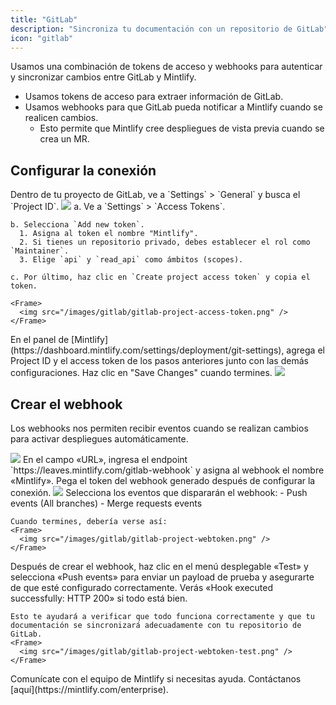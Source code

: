 ```yaml
---
title: "GitLab"
description: "Sincroniza tu documentación con un repositorio de GitLab"
icon: "gitlab"
---
```


Usamos una combinación de tokens de acceso y webhooks para autenticar y sincronizar
cambios entre GitLab y Mintlify.

- Usamos tokens de acceso para extraer información de GitLab.
- Usamos webhooks para que GitLab pueda notificar a Mintlify cuando se realicen cambios.
  - Esto permite que Mintlify cree despliegues de vista previa cuando se crea un MR.

## Configurar la conexión

<Steps>
  <Step title="Find your project ID">
    Dentro de tu proyecto de GitLab, ve a `Settings` > `General` y busca el `Project ID`.
    <Frame>
      <img src="/images/gitlab/gitlab-project-id.png" />
    </Frame>
  </Step>
  <Step title="Generate an access token">
    a. Ve a `Settings` > `Access Tokens`.

    b. Selecciona `Add new token`.
      1. Asigna al token el nombre "Mintlify".
      2. Si tienes un repositorio privado, debes establecer el rol como `Maintainer`.
      3. Elige `api` y `read_api` como ámbitos (scopes).

    c. Por último, haz clic en `Create project access token` y copia el token.

    <Frame>
      <img src="/images/gitlab/gitlab-project-access-token.png" />
    </Frame>

  </Step>
  <Step title="Set up the connection">
    En el panel de [Mintlify](https://dashboard.mintlify.com/settings/deployment/git-settings), agrega el Project ID y el access token de los pasos anteriores junto con las demás configuraciones. Haz clic en "Save Changes" cuando termines.
    <Frame>
      <img src="/images/gitlab/gitlab-config.png" />
    </Frame>
  </Step>
</Steps>

## Crear el webhook

Los webhooks nos permiten recibir eventos cuando se realizan cambios para
activar despliegues automáticamente.

<Steps>
  <Step title="Ve a Settings > Webhooks y haz clic en «Add new Webhook»">
    <Frame>
      <img src="/images/gitlab/gitlab-webhook.png" />
    </Frame>
  </Step>
  <Step title="Configura la URL y el webhook">
    En el campo «URL», ingresa el endpoint `https://leaves.mintlify.com/gitlab-webhook` y asigna al webhook el nombre «Mintlify».

  </Step>
  <Step title="Pega el token">
    Pega el token del webhook generado después de configurar la conexión.
    <Frame>
      <img src="/images/gitlab/gitlab-show-webtoken.png" />
    </Frame>
  </Step>
  <Step title="Selecciona eventos">
    Selecciona los eventos que dispararán el webhook:
      - Push events (All branches)
      - Merge requests events
      
    Cuando termines, debería verse así:
    <Frame>
      <img src="/images/gitlab/gitlab-project-webtoken.png" />
    </Frame>
  </Step>
  <Step title="Prueba el webhook">
    Después de crear el webhook, haz clic en el menú desplegable «Test» y selecciona «Push events» para enviar un payload de prueba y asegurarte de que esté configurado correctamente. Verás «Hook executed successfully: HTTP 200» si todo está bien.

    Esto te ayudará a verificar que todo funciona correctamente y que tu documentación se sincronizará adecuadamente con tu repositorio de GitLab.
    <Frame>
      <img src="/images/gitlab/gitlab-project-webtoken-test.png" />
    </Frame>

  </Step>
</Steps>

<Note>
  Comunícate con el equipo de Mintlify si necesitas ayuda. Contáctanos
  [aquí](https://mintlify.com/enterprise).
</Note>

[git-settings]: https://dashboard.mintlify.com/settings/deployment/git-settings
